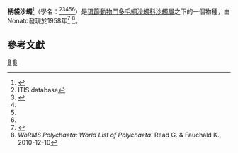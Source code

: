 {{Speciesbox
| taxon = Arenicola brasiliensis
| species_authority = Nonato, 1958
| synonyms = 
*''Arenicola caroledna'' <small>Wells, 1961</small><ref name = "col446389">Fauchald, Kristian (2007) World Register of Polychaeta, </ref><ref name = "col451199">{{cite journal |last=Wells |first=G. P. |year=1961 |title=A new lugworm from Woods Hole, hitherto included in Arenicola cristata (Polychaeta) |journal=Proceedings of the Zoological Society of London |volume=137 |issue=1 |pages=1-11 }}</ref>
*''Arenicola glacialis'' <small>Hartmann-Schröder, 1960</small><ref name = "col446389"/><ref name = "col446697">{{cite journal |last=Hartmann-Schröder |first=G. |year=1960 |title=Zur Polychaeten-Fauna von Peru |trans_title=秘魯的多毛綱物種 |language=de |journal=Beiträge zur neotropischen Fauna |volume=2 |issue=1 |pages=1-44 }}</ref><ref name = "col451189">{{cite journal |last=Wells |first=G. P. |year=1963 |title=The lugworms of the southern cold temperate zone (Arenicolidae, Polychaeta) |journal=Proceedings of the Zoological Society of London |volume=140 |issue=1 |pages=121-159 |language=en }}</ref>
*''Arenicola cristata'' <small>Nonato, 1958</small><ref name = "col446389"/><ref name = "col451199"/><ref name = "col451200">{{cite journal |last=Nonato |first=Edmundo |year=1958 |title=Sôbre duas Arenicolas da costa Brasileira (Annelida, Polychaeta) |language=pt |journal=Contribuiçoes Avulsas do Instituto Oceanográfico |volume=3 |pages=1-6 }}</ref>
}}
'''柄袋沙蠋'''<ref>{{cite journal |url=http://www.cnki.com.cn.dincheng.cn/Article/CJFDTOTAL-HYFZ197903008.htm |title=中国近海沙蠋科研究——黄海和渤海的柄袋沙蠋的研究 |author1=吴宝铃 |author2=孙瑞平 |language=zh-hans |journal=《海洋与湖沼》 |year=1979年 |issue=03期 |access-date=2016-03-19 |archive-date=2017-03-05 |archive-url=https://web.archive.org/web/20170305015445/http://www.cnki.com.cn.dincheng.cn/Article/CJFDTOTAL-HYFZ197903008.htm |dead-url=no }}</ref>（學名：{{lang|la|'''''Arenicola brasiliensis'''''}}<ref name = "col34666"> ITIS database</ref><ref name = "col34751">{{cite book |last=Pollock |first=L.W. |year=1998 |title=A practical guide to the marine animals of northeastern North America |publisher=Rutgers University Press |location=New Brunswick, New Jersey & London |pages=367 pp. |url=http://books.google.com/books?id=i1AmT31cuR4C |language=en |access-date=2016-03-19 |archive-date=2020-09-05 |archive-url=https://web.archive.org/web/20200905155712/https://books.google.com/books?id=i1AmT31cuR4C |dead-url=no }}</ref><ref name = "col446389"/><ref name="col451189"/><ref name = "col451199"/>）是[[環節動物門|環節動物門]][[多毛綱|多毛綱]][[沙蠋科|沙蠋科]][[沙蠋屬|沙蠋屬]]之下的一個物種，由Nonato發現於1958年<ref name = "COL">{{cite web |url=http://www.catalogueoflife.org/annual-checklist/2011/search/all/key/arenicola+brasiliensis/match/1 |title=Species 2000 & ITIS Catalogue of Life: 2011 Annual Checklist |accessdate=2012-09-24 |editors=Bisby F.A., Roskov Y.R., Orrell T.M., Nicolson D., Paglinawan L.E., Bailly N., Kirk P.M., Bourgoin T., Baillargeon G., Ouvrard D. |year=2011 |publisher=Species 2000 |location=Reading, UK |language=en |archive-date=2016-03-25 |archive-url=https://web.archive.org/web/20160325164318/http://www.catalogueoflife.org/annual-checklist/2011/search/all/key/arenicola+brasiliensis/match/1 |dead-url=no }}</ref>
<ref name = "source">''WoRMS Polychaeta: World List of Polychaeta''. Read G. & Fauchald K., 2010-12-10</ref>。

==參考文獻==
{{reflist}}

{{Taxonbar}}
[[Category:沙蠋科|B]]
[[Category:_1958年描述的动物|B]]